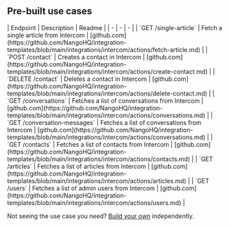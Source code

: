 
## Pre-built use cases

<AccordionGroup>


<Accordion title="Others">
| Endpoint | Description | Readme |
| - | - | - |
| `GET /single-article` | Fetch a single article from Intercom | [github.com](https://github.com/NangoHQ/integration-templates/blob/main/integrations/intercom/actions/fetch-article.md) |
| `POST /contact` | Creates a contact in Intercom | [github.com](https://github.com/NangoHQ/integration-templates/blob/main/integrations/intercom/actions/create-contact.md) |
| `DELETE /contact` | Deletes a contact in Intercom | [github.com](https://github.com/NangoHQ/integration-templates/blob/main/integrations/intercom/actions/delete-contact.md) |
| `GET /conversations` | Fetches a list of conversations from Intercom | [github.com](https://github.com/NangoHQ/integration-templates/blob/main/integrations/intercom/actions/conversations.md) |
| `GET /conversation-messages` | Fetches a list of conversations from Intercom | [github.com](https://github.com/NangoHQ/integration-templates/blob/main/integrations/intercom/actions/conversations.md) |
| `GET /contacts` | Fetches a list of contacts from Intercom | [github.com](https://github.com/NangoHQ/integration-templates/blob/main/integrations/intercom/actions/contacts.md) |
| `GET /articles` | Fetches a list of articles from Intercom | [github.com](https://github.com/NangoHQ/integration-templates/blob/main/integrations/intercom/actions/articles.md) |
| `GET /users` | Fetches a list of admin users from Intercom | [github.com](https://github.com/NangoHQ/integration-templates/blob/main/integrations/intercom/actions/users.md) |
</Accordion>

</AccordionGroup>

<Tip>Not seeing the use case you need? [Build your own](https://nango.dev/slack) independently.</Tip>
